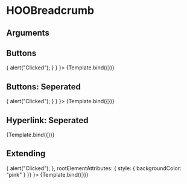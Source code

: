 
<Meta title="Components/Menus/HOOBreadcrumb" component={HOOBreadcrumb} />

# HOOBreadcrumb


## Arguments

<ArgTypes of={HOOBreadcrumb} />


## Buttons
<Canvas>
  <Story 
    name="Buttons"
    args = { 
      { type: HOOBreadcrumbType.Button, breadcrumbItems: buttonOptions, onBreadcrumbClick: () => { alert("Clicked"); } }
    }>
    {Template.bind({})}
  </Story>
</Canvas>

## Buttons: Seperated
<Canvas>
  <Story 
    name="Buttons: Seperated"
    args = { 
      { type: HOOBreadcrumbType.Button, breadcrumbItems: buttonOptions, seperatorIconName: "hoo-icon-arrow-right", onBreadcrumbClick: () => { alert("Clicked"); } }
    }>
    {Template.bind({})}
  </Story>
</Canvas>

## Hyperlink: Seperated
<Canvas>
  <Story 
    name="Hyperlink: Seperated"
    args = { 
      { type: HOOBreadcrumbType.Hyperlink, breadcrumbItems: hyperlinkOptions, seperatorIconName: "hoo-icon-arrow-right" }
    }>
    {Template.bind({})}
  </Story>
</Canvas>

## Extending
<Canvas>
  <Story 
    name="Extending"
    args = { 
     { type: HOOBreadcrumbType.Button, breadcrumbItems: buttonOptions, seperatorIconName: "hoo-icon-arrow-right", onBreadcrumbClick: () => { alert("Clicked"); }, rootElementAttributes: { style: { backgroundColor: "pink" } }}
    }>
    {Template.bind({})}
  </Story>
</Canvas>